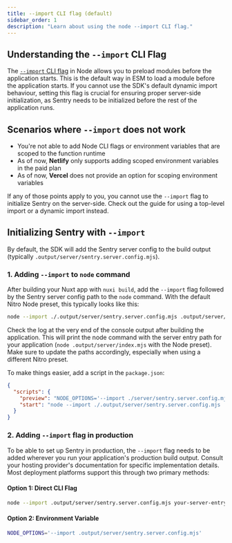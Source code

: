 ```yaml
---
title: --import CLI flag (default)
sidebar_order: 1
description: "Learn about using the node --import CLI flag."
---
```


## Understanding the `--import` CLI Flag

The [`--import` CLI flag](https://nodejs.org/api/cli.html#--importmodule) in Node allows you to preload modules before the application starts. This is the default
way in ESM to load a module before the application starts.
If you cannot use the SDK's <PlatformLink to="/install/dynamic-import/">default dynamic import behaviour</PlatformLink>, setting
this flag is crucial for ensuring proper server-side initialization, as Sentry needs to be initialized before the rest of the application runs.

## Scenarios where `--import` does not work

- You're not able to add Node CLI flags or environment variables that are scoped to the function runtime
- As of now, **Netlify** only supports adding scoped environment variables in the paid plan
- As of now, **Vercel** does not provide an option for scoping environment variables

If any of those points apply to you, you cannot use the `--import` flag to initialize Sentry on the server-side.
Check out the guide for using <PlatformLink to="/install/top-level-import/">a top-level import</PlatformLink> or a <PlatformLink to="/install/dynamic-import/">dynamic import</PlatformLink> instead.

## Initializing Sentry with `--import`

By default, the SDK will add the Sentry server config to the build output (typically `.output/server/sentry.server.config.mjs`).

### 1. Adding `--import` to `node` command

After building your Nuxt app with `nuxi build`, add the `--import` flag followed by the Sentry server config path to the `node` command.
With the default Nitro Node preset, this typically looks like this:

```bash
node --import ./.output/server/sentry.server.config.mjs .output/server/index.mjs
```

Check the log at the very end of the console output after building the application.
This will print the node command with the server entry path for your application (`node .output/server/index.mjs` with the Node preset).
Make sure to update the paths accordingly, especially when using a different Nitro preset.

To make things easier, add a script in the `package.json`:

```json {filename:package.json}
{
  "scripts": {
    "preview": "NODE_OPTIONS='--import ./server/sentry.server.config.mjs' nuxt preview",
    "start": "node --import ./.output/server/sentry.server.config.mjs .output/server/index.mjs"
  }
}
```

### 2. Adding `--import` flag in production

To be able to set up Sentry in production, the `--import` flag needs to be added wherever you run your application's production build output.
Consult your hosting provider's documentation for specific implementation details.
Most deployment platforms support this through two primary methods:

#### Option 1: Direct CLI Flag
```bash
node --import .output/server/sentry.server.config.mjs your-server-entry.mjs
```

#### Option 2: Environment Variable
```bash
NODE_OPTIONS='--import .output/server/sentry.server.config.mjs'
```
